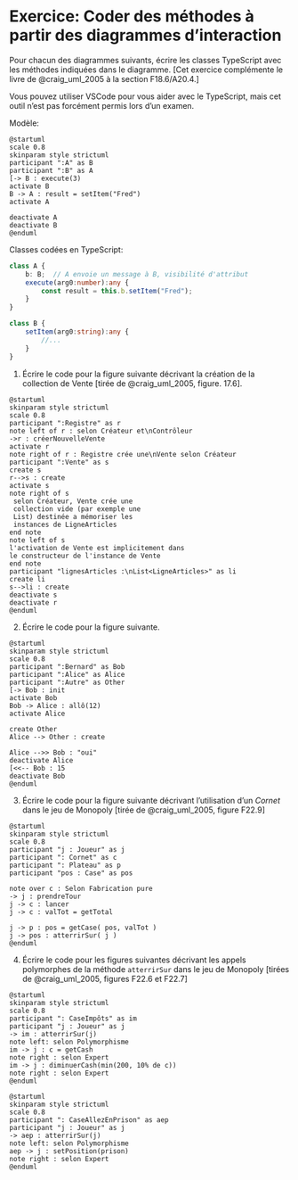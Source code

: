 # Exercice: Coder des méthodes à partir des diagrammes d’interaction

Pour chacun des diagrammes suivants, écrire les classes TypeScript avec les méthodes indiquées dans le diagramme. 
[Cet exercice complémente le livre de @craig_uml_2005 à la section F18.6/A20.4.]

::: {.callout-tip}
Vous pouvez utiliser VSCode pour vous aider avec le TypeScript, mais cet outil n'est pas forcément permis lors d'un examen.
:::

Modèle:

```.plantuml
@startuml
scale 0.8
skinparam style strictuml
participant ":A" as B
participant ":B" as A
[-> B : execute(3)
activate B
B -> A : result = setItem("Fred")
activate A

deactivate A
deactivate B
@enduml
```

Classes codées en TypeScript:

```typescript
class A {
    b: B;  // A envoie un message à B, visibilité d'attribut
    execute(arg0:number):any {
        const result = this.b.setItem("Fred");
    }
}

class B {
    setItem(arg0:string):any {
        //...
    }
}

```

\filbreak

@. Écrire le code pour la figure suivante décrivant la création de la collection de Vente [tirée de @craig_uml_2005, figure. 17.6].

```.plantuml
@startuml
skinparam style strictuml
scale 0.8
participant ":Registre" as r
note left of r : selon Créateur et\nContrôleur
->r : créerNouvelleVente
activate r
note right of r : Registre crée une\nVente selon Créateur
participant ":Vente" as s
create s
r-->s : create
activate s
note right of s
 selon Créateur, Vente crée une 
 collection vide (par exemple une
 List) destinée a mémoriser les
 instances de LigneArticles
end note
note left of s
l'activation de Vente est implicitement dans 
le constructeur de l'instance de Vente
end note
participant "lignesArticles :\nList<LigneArticles>" as li
create li
s-->li : create
deactivate s
deactivate r
@enduml

```

\filbreak

@. Écrire le code pour la figure suivante.

```.plantuml
@startuml
skinparam style strictuml
scale 0.8
participant ":Bernard" as Bob
participant ":Alice" as Alice
participant ":Autre" as Other
[-> Bob : init
activate Bob
Bob -> Alice : allô(12)
activate Alice

create Other
Alice --> Other : create

Alice -->> Bob : "oui"
deactivate Alice
[<<-- Bob : 15
deactivate Bob
@enduml
```

\filbreak

@. Écrire le code pour la figure suivante décrivant l'utilisation d'un *Cornet* dans le jeu de Monopoly [tirée de @craig_uml_2005, figure F22.9]
```.plantuml
@startuml
skinparam style strictuml
scale 0.8
participant "j : Joueur" as j
participant ": Cornet" as c
participant ": Plateau" as p
participant "pos : Case" as pos

note over c : Selon Fabrication pure
-> j : prendreTour
j -> c : lancer
j -> c : valTot = getTotal

j -> p : pos = getCase( pos, valTot )
j -> pos : atterrirSur( j )
@enduml
```

\filbreak

@. Écrire le code pour les figures suivantes décrivant les appels polymorphes de la méthode `atterrirSur` dans le jeu de Monopoly [tirées de @craig_uml_2005, figures F22.6 et F22.7]

```.plantuml
@startuml
skinparam style strictuml
scale 0.8
participant ": CaseImpôts" as im
participant "j : Joueur" as j
-> im : atterrirSur(j)
note left: selon Polymorphisme
im -> j : c = getCash
note right : selon Expert
im -> j : diminuerCash(min(200, 10% de c))
note right : selon Expert
@enduml
```

```.plantuml
@startuml
skinparam style strictuml
scale 0.8
participant ": CaseAllezEnPrison" as aep
participant "j : Joueur" as j
-> aep : atterrirSur(j)
note left: selon Polymorphisme
aep -> j : setPosition(prison)
note right : selon Expert
@enduml
```
